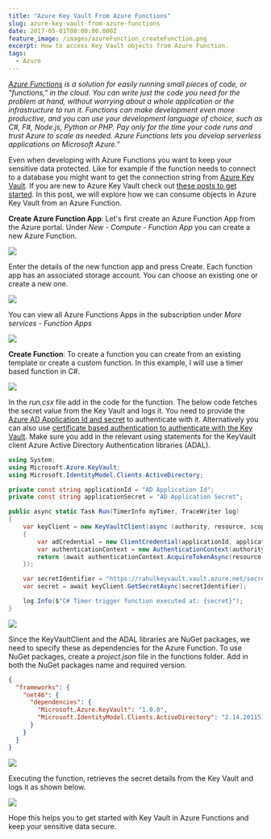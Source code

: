 ```yaml
---
title: "Azure Key Vault From Azure Functions"
slug: azure-key-vault-from-azure-functions
date: 2017-05-01T00:00:00.000Z
feature_image: /images/azureFunction_createFunction.png
excerpt: How to access Key Vault objects from Azure Function.
tags:
  - Azure
---
```

_[Azure Functions](https://docs.microsoft.com/en-us/azure/azure-functions/functions-overview) is a solution for easily running small pieces of code, or "functions," in the cloud. You can write just the code you need for the problem at hand, without worrying about a whole application or the infrastructure to run it. Functions can make development even more productive, and you can use your development language of choice, such as C#, F#, Node.js, Python or PHP. Pay only for the time your code runs and trust Azure to scale as needed. Azure Functions lets you develop serverless applications on Microsoft Azure._"

Even when developing with Azure Functions you want to keep your sensitive data protected. Like for example if the function needs to connect to a database you might want to get the connection string from [Azure Key Vault](/blog/getting-started-with-azure-key-vault/). If you are new to Azure Key Vault check out [these posts to get started](/blog/tag/azure-key-vault/). In this post, we will explore how we can consume objects in Azure Key Vault from an Azure Function.

**Create Azure Function App**: Let's first create an Azure Function App from the Azure portal. Under _New - Compute - Function App_ you can create a new Azure Function.

![](/images/azureFunction_new.png)

Enter the details of the new function app and press Create. Each function app has an associated storage account. You can choose an existing one or create a new one.

![](/images/azureFunction_create.png)

You can view all Azure Functions Apps in the subscription under _More services - Function Apps_

![](/images/azureFunction_all.png)

**Create Function**: To create a function you can create from an existing template or create a custom function. In this example, I will use a timer based function in C#.

![](/images/azureFunction_createFunction.png)

In the _run.csx_ file add in the code for the function. The below code fetches the secret value from the Key Vault and logs it. You need to provide the [Azure AD Application Id and secret](/blog/authenticating-a-client-application-with-azure-key-vault/) to authenticate with it. Alternatively you can also use [certificate based authentication to authenticate with the Key Vault](/blog/azure-key-vault-from-azure-functions-certificate-based-authentication/). Make sure you add in the relevant _using_ statements for the KeyVault client Azure Active Directory Authentication libraries (ADAL).

```csharp
using System;
using Microsoft.Azure.KeyVault;
using Microsoft.IdentityModel.Clients.ActiveDirectory;

private const string applicationId = "AD Application Id";
private const string applicationSecret = "AD Application Secret";

public async static Task Run(TimerInfo myTimer, TraceWriter log)
{
    var keyClient = new KeyVaultClient(async (authority, resource, scope) =>
    {
        var adCredential = new ClientCredential(applicationId, applicationSecret);
        var authenticationContext = new AuthenticationContext(authority, null);
        return (await authenticationContext.AcquireTokenAsync(resource, adCredential)).AccessToken;
    });

    var secretIdentifier = "https://rahulkeyvault.vault.azure.net/secrets/mySecretName";
    var secret = await keyClient.GetSecretAsync(secretIdentifier);

    log.Info($"C# Timer trigger function executed at: {secret}");
}

```

![](/images/azureFunction_code.png)

Since the KeyVaultClient and the ADAL libraries are NuGet packages, we need to specify these as dependencies for the Azure Function. To use NuGet packages, create a _project.json_ file in the functions folder. Add in both the NuGet packages name and required version.

```json
{
  "frameworks": {
    "net46": {
      "dependencies": {
        "Microsoft.Azure.KeyVault": "1.0.0",
        "Microsoft.IdentityModel.Clients.ActiveDirectory": "2.14.201151115"
      }
    }
  }
}

```

![](/images/azureFunction_nuget.png)

Executing the function, retrieves the secret details from the Key Vault and logs it as shown below.

![](/images/azureFunction_run.png)

Hope this helps you to get started with Key Vault in Azure Functions and keep your sensitive data secure.
